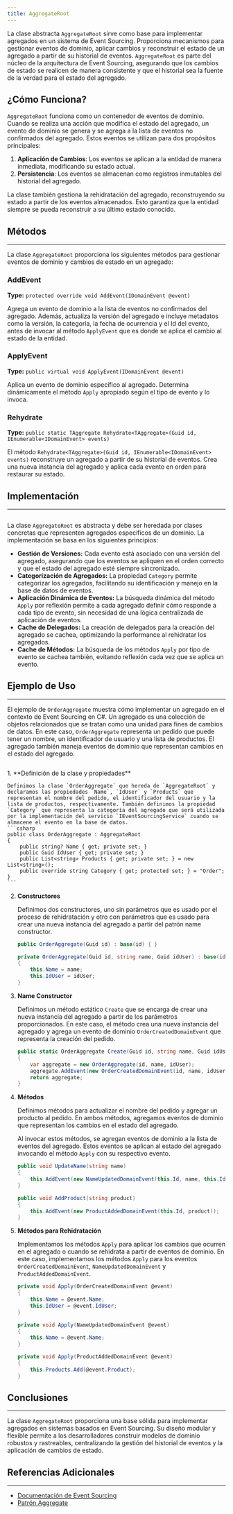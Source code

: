 ```yaml
---
title: AggregateRoot
---
```



La clase abstracta `AggregateRoot` sirve como base para implementar agregados en un sistema de Event Sourcing. Proporciona mecanismos para gestionar eventos de dominio, aplicar cambios y reconstruir el estado de un agregado a partir de su historial de eventos.  `AggregateRoot` es parte del núcleo de la arquitectura de Event Sourcing, asegurando que los cambios de estado se realicen de manera consistente y que el historial sea la fuente de la verdad para el estado del agregado.

## ¿Cómo Funciona?

`AggregateRoot` funciona como un contenedor de eventos de dominio.  Cuando se realiza una acción que modifica el estado del agregado, un evento de dominio se genera y se agrega a la lista de eventos no confirmados del agregado. Estos eventos se utilizan para dos propósitos principales:

1.  **Aplicación de Cambios**: Los eventos se aplican a la entidad de manera inmediata, modificando su estado actual.
2.  **Persistencia**: Los eventos se almacenan como registros inmutables del historial del agregado.

La clase también gestiona la rehidratación del agregado, reconstruyendo su estado a partir de los eventos almacenados. Esto garantiza que la entidad siempre se pueda reconstruir a su último estado conocido.

## Métodos
---

La clase `AggregateRoot` proporciona los siguientes métodos para gestionar eventos de dominio y cambios de estado en un agregado:

### AddEvent
**Type:** `protected override void AddEvent(IDomainEvent @event)`

Agrega un evento de dominio a la lista de eventos no confirmados del agregado.  Además, actualiza la versión del agregado e incluye metadatos como la versión, la categoría, la fecha de ocurrencia y el Id del evento, antes de invocar al método `ApplyEvent` que es donde se aplica el cambio al estado de la entidad.

### ApplyEvent
**Type:** `public virtual void ApplyEvent(IDomainEvent @event)`

Aplica un evento de dominio específico al agregado.  Determina dinámicamente el método `Apply` apropiado según el tipo de evento y lo invoca.

### Rehydrate
**Type:** `public static TAggregate Rehydrate<TAggregate>(Guid id, IEnumerable<IDomainEvent> events)`

El método `Rehydrate<TAggregate>(Guid id, IEnumerable<IDomainEvent> events)` reconstruye un agregado a partir de su historial de eventos.  Crea una nueva instancia del agregado y aplica cada evento en orden para restaurar su estado.

## Implementación
---

```csharp url="packages/CodeDesignPlus.Net.Event.Sourcing/src/CodeDesignPlus.Net.Event.Sourcing.Abstractions/AggregateRoot.cs"
```

La clase `AggregateRoot` es abstracta y debe ser heredada por clases concretas que representen agregados específicos de un dominio. La implementación se basa en los siguientes principios:

*   **Gestión de Versiones:** Cada evento está asociado con una versión del agregado, asegurando que los eventos se apliquen en el orden correcto y que el estado del agregado esté siempre sincronizado.
*   **Categorización de Agregados:** La propiedad `Category` permite categorizar los agregados, facilitando su identificación y manejo en la base de datos de eventos.
*   **Aplicación Dinámica de Eventos:**  La búsqueda dinámica del método `Apply` por reflexión permite a cada agregado definir cómo responde a cada tipo de evento, sin necesidad de una lógica centralizada de aplicación de eventos.
*   **Cache de Delegados:** La creación de delegados para la creación del agregado se cachea, optimizando la performance al rehidratar los agregados.
*   **Cache de Métodos:** La búsqueda de los métodos `Apply` por tipo de evento se cachea también, evitando reflexión cada vez que se aplica un evento.

## Ejemplo de Uso
---

El ejemplo de `OrderAggregate` muestra cómo implementar un agregado en el contexto de Event Sourcing en C#. Un agregado es una colección de objetos relacionados que se tratan como una unidad para fines de cambios de datos. En este caso, `OrderAggregate` representa un pedido que puede tener un nombre, un identificador de usuario y una lista de productos. El agregado también maneja eventos de dominio que representan cambios en el estado del agregado.

```csharp url="samples/CodeDesignPlus.Net.Event.Sourcing.Sample/src/CodeDesignPlus.Net.Event.Sourcing.Sample/Aggregates/OrderAggregate.cs"
```

<Steps>
1.  **Definición de la clase y propiedades**

    Definimos la clase `OrderAggregate` que hereda de `AggregateRoot` y declaramos las propiedades `Name`, `IdUser` y `Products` que representan el nombre del pedido, el identificador del usuario y la lista de productos, respectivamente. También definimos la propiedad `Category` que representa la categoría del agregado que será utilizada por la implementación del servicio `IEventSourcingService` cuando se almacene el evento en la base de datos.
    ```csharp
    public class OrderAggregate : AggregateRoot
    {
        public string? Name { get; private set; }
        public Guid IdUser { get; private set; }
        public List<string> Products { get; private set; } = new List<string>();
        public override string Category { get; protected set; } = "Order";
    }
    ```

2.  **Constructores**

    Definimos dos constructores, uno sin parámetros que es usado por el proceso de rehidratación y otro con parámetros que es usado para crear una nueva instancia del agregado a partir del patrón name constructor.
    ```csharp
    public OrderAggregate(Guid id) : base(id) { }

    private OrderAggregate(Guid id, string name, Guid idUser) : base(id)
    {
        this.Name = name;
        this.IdUser = idUser;
    }
    ```

3.  **Name Constructor**

    Definimos un método estático `Create` que se encarga de crear una nueva instancia del agregado a partir de los parámetros proporcionados. En este caso, el método crea una nueva instancia del agregado y agrega un evento de dominio `OrderCreatedDomainEvent` que representa la creación del pedido.
    ```csharp
    public static OrderAggregate Create(Guid id, string name, Guid idUser)
    {
        var aggregate = new OrderAggregate(id, name, idUser);
        aggregate.AddEvent(new OrderCreatedDomainEvent(id, name, idUser));
        return aggregate;
    }
    ```

4.  **Métodos**

    Definimos métodos para actualizar el nombre del pedido y agregar un producto al pedido. En ambos métodos, agregamos eventos de dominio que representan los cambios en el estado del agregado.

    Al invocar estos métodos, se agregan eventos de dominio a la lista de eventos del agregado. Estos eventos se aplican al estado del agregado invocando el método `Apply` con su respectivo evento.
    ```csharp
    public void UpdateName(string name)
    {
        this.AddEvent(new NameUpdatedDomainEvent(this.Id, name, this.IdUser));
    }

    public void AddProduct(string product)
    {
        this.AddEvent(new ProductAddedDomainEvent(this.Id, product));
    }
    ```

5.  **Métodos para Rehidratación**

    Implementamos los métodos `Apply` para aplicar los cambios que ocurren en el agregado o cuando se rehidrata a partir de eventos de dominio. En este caso, implementamos los métodos `Apply` para los eventos `OrderCreatedDomainEvent`, `NameUpdatedDomainEvent` y `ProductAddedDomainEvent`.
    ```csharp
    private void Apply(OrderCreatedDomainEvent @event)
    {
        this.Name = @event.Name;
        this.IdUser = @event.IdUser;
    }

    private void Apply(NameUpdatedDomainEvent @event)
    {
        this.Name = @event.Name;
    }

    private void Apply(ProductAddedDomainEvent @event)
    {
        this.Products.Add(@event.Product);
    }
    ```
</Steps>


## Conclusiones
---

La clase `AggregateRoot` proporciona una base sólida para implementar agregados en sistemas basados en Event Sourcing. Su diseño modular y flexible permite a los desarrolladores construir modelos de dominio robustos y rastreables,  centralizando la gestión del historial de eventos y la aplicación de cambios de estado.

## Referencias Adicionales
---

- [Documentación de Event Sourcing](https://martinfowler.com/eaaDev/EventSourcing.html)
- [Patrón Aggregate](https://martinfowler.com/bliki/DDD_Aggregate.html)
